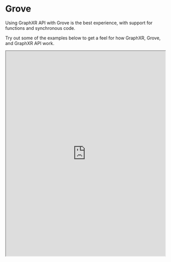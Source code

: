 # Grove

Using GraphXR API with Grove is the best experience, with support for functions and synchronous code.

Try out some of the examples below to get a feel for how GraphXR, Grove, and GraphXR API work.

<iframe
  width="100%"
  height="650"
  src="https://graphxrdev.kineviz.com/share/643230e9b5ebb7c43e170f4e/GraphXR%20API/64338744c3116ca0d22c50ef/empty?groveUserId=600f2ed8885889005b2d91fd&groveProjectId=643230e9b5ebb7c43e170f4e&groveFileKey=Examples&groveFullscreen=true&groveReadonly=true&groveBlockMode=show"
/>